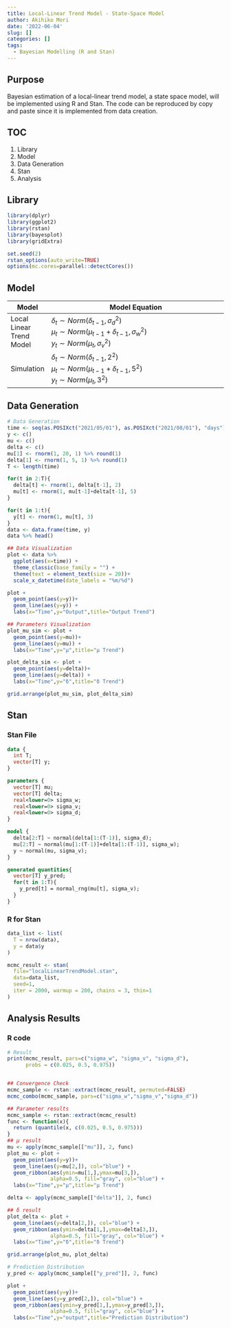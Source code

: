 ```yaml
---
title: Local-Linear Trend Model - State-Space Model
author: Akihiko Mori
date: '2022-06-04'
slug: []
categories: []
tags:
  - Bayesian Modelling (R and Stan)
---
```


## Purpose
Bayesian estimation of a local-linear trend model, a state space model, 
will be implemented using R and Stan. 
The code can be reproduced by copy and paste since it is implemented from data creation.

## TOC
1. Library
2. Model
3. Data Generation
4. Stan
5. Analysis

## Library
```r
library(dplyr)
library(ggplot2)
library(rstan)
library(bayesplot)
library(gridExtra)

set.seed(2)
rstan_options(auto_write=TRUE)
options(mc.cores=parallel::detectCores())
```

## Model
| Model | Model Equation |
|-------|----------------------------------|
|Local Linear Trend Model|$\delta_t \sim Norm\left(\delta_{t-1},\sigma^2_d\right)$<br />$\mu_t \sim Norm\left(\mu_{t-1}+\delta_{t-1},\sigma^2_w\right)$<br />$y_t \sim Norm\left(\mu_t,\sigma^2_v\right)$<br />|
| Simulation|$\delta_t \sim Norm\left(\delta_{t-1},2^2\right)$<br />$\mu_t \sim Norm\left(\mu_{t-1}+\delta_{t-1},5^2\right)$<br />$y_t \sim Norm\left(\mu_t,3^2\right)$<br />|

## Data Generation
```r
# Data Generation
time <- seq(as.POSIXct("2021/05/01"), as.POSIXct("2021/08/01"), "days")
y <- c()
mu <- c()
delta <- c()
mu[1] <- rnorm(1, 20, 1) %>% round(1)
delta[1] <- rnorm(1, 5, 1) %>% round(1)
T <- length(time)

for(t in 2:T){
  delta[t] <- rnorm(1, delta[t-1], 2)
  mu[t] <- rnorm(1, mu[t-1]+delta[t-1], 5)
}

for(t in 1:t){
  y[t] <- rnorm(1, mu[t], 3) 
}
data <- data.frame(time, y)
data %>% head()

## Data Visualization
plot <- data %>% 
  ggplot(aes(x=time)) +
  theme_classic(base_family = "") +
  theme(text = element_text(size = 20))+
  scale_x_datetime(date_labels = "%m/%d")

plot + 
  geom_point(aes(y=y))+
  geom_line(aes(y=y)) +
  labs(x="Time",y="Output",title="Output Trend")

## Parameters Visualization
plot_mu_sim <- plot + 
  geom_point(aes(y=mu))+
  geom_line(aes(y=mu)) +
  labs(x="Time",y="μ",title="μ Trend")

plot_delta_sim <- plot + 
  geom_point(aes(y=delta))+
  geom_line(aes(y=delta)) +
  labs(x="Time",y="δ",title="δ Trend")

grid.arrange(plot_mu_sim, plot_delta_sim)
```

## Stan
### Stan File
```stan
data {
  int T;
  vector[T] y;
}

parameters {
  vector[T] mu;
  vector[T] delta;
  real<lower=0> sigma_w;
  real<lower=0> sigma_v;
  real<lower=0> sigma_d;
}

model {
  delta[2:T] ~ normal(delta[1:(T-1)], sigma_d);
  mu[2:T] ~ normal(mu[1:(T-1)]+delta[1:(T-1)], sigma_w);
  y ~ normal(mu, sigma_v);
}

generated quantities{
  vector[T] y_pred;
  for(t in 1:T){
    y_pred[t] = normal_rng(mu[t], sigma_v);
  }
}
```

### R for Stan
```r
data_list <- list(
  T = nrow(data),
  y = data$y
)

mcmc_result <- stan(
  file="localLinearTrendModel.stan",
  data=data_list,
  seed=1,
  iter = 2000, warmup = 200, chains = 3, thin=1
)
```

## Analysis Results
### R code
```r
# Result
print(mcmc_result, pars=c("sigma_w", "sigma_v", "sigma_d"), 
      probs = c(0.025, 0.5, 0.975))


## Convergence Check
mcmc_sample <- rstan::extract(mcmc_result, permuted=FALSE)
mcmc_combo(mcmc_sample, pars=c("sigma_w","sigma_v","sigma_d"))

## Parameter results
mcmc_sample <- rstan::extract(mcmc_result)
func <- function(x){
  return (quantile(x, c(0.025, 0.5, 0.975)))
}
## μ result
mu <- apply(mcmc_sample[["mu"]], 2, func)
plot_mu <- plot + 
  geom_point(aes(y=y))+
  geom_line(aes(y=mu[2,]), col="blue") + 
  geom_ribbon(aes(ymin=mu[1,],ymax=mu[3,]), 
              alpha=0.5, fill="gray", col="blue") +
  labs(x="Time",y="μ",title="μ Trend")

delta <- apply(mcmc_sample[["delta"]], 2, func)

## δ result
plot_delta <- plot + 
  geom_line(aes(y=delta[2,]), col="blue") + 
  geom_ribbon(aes(ymin=delta[1,],ymax=delta[3,]), 
              alpha=0.5, fill="gray", col="blue") +
  labs(x="Time",y="δ",title="δ Trend")

grid.arrange(plot_mu, plot_delta)

# Prediction Distribution
y_pred <- apply(mcmc_sample[["y_pred"]], 2, func)

plot + 
  geom_point(aes(y=y))+
  geom_line(aes(y=y_pred[2,]), col="blue") + 
  geom_ribbon(aes(ymin=y_pred[1,],ymax=y_pred[3,]), 
              alpha=0.5, fill="gray", col="blue") +
  labs(x="Time",y="output",title="Prediction Distribution")
```